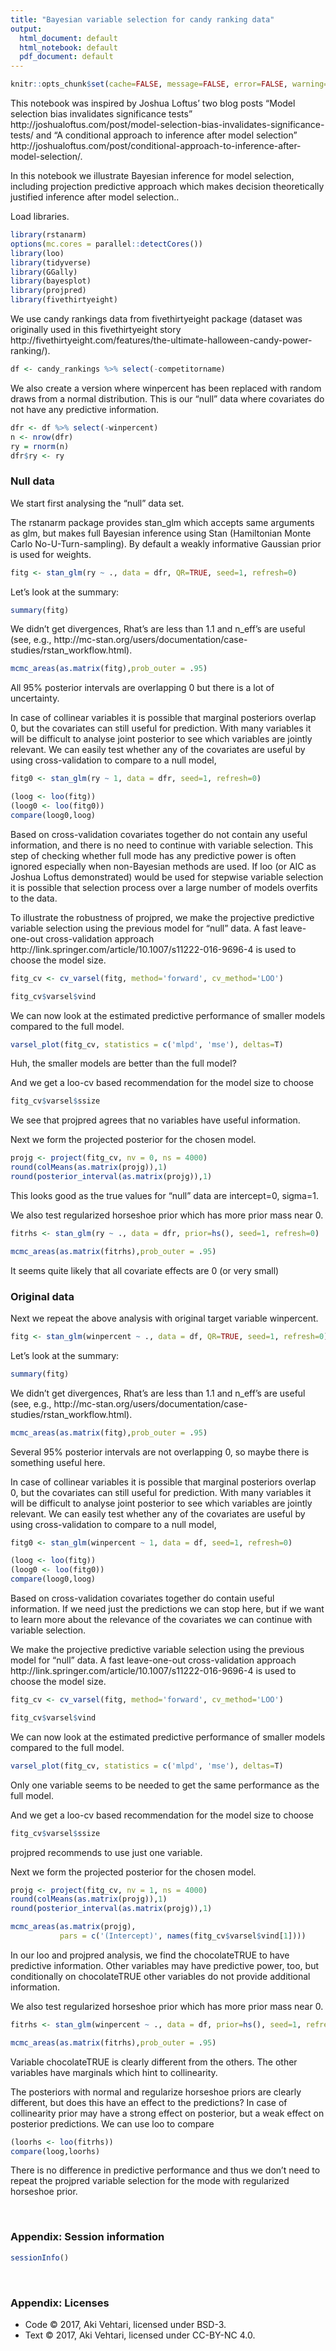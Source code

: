 ```yaml
---
title: "Bayesian variable selection for candy ranking data"
output:
  html_document: default
  html_notebook: default
  pdf_document: default
---
```


```r
knitr::opts_chunk$set(cache=FALSE, message=FALSE, error=FALSE, warning=FALSE, comment=NA, out.width='95%')
```

This notebook was inspired by Joshua Loftus' two blog posts "Model selection bias invalidates significance tests" http://joshualoftus.com/post/model-selection-bias-invalidates-significance-tests/ and "A conditional approach to inference after model selection"  http://joshualoftus.com/post/conditional-approach-to-inference-after-model-selection/.

In this notebook we illustrate Bayesian inference for model selection, including projection predictive approach which makes decision theoretically justified inference after model selection..

Load libraries.
```r
library(rstanarm)
options(mc.cores = parallel::detectCores())
library(loo)
library(tidyverse)
library(GGally)
library(bayesplot)
library(projpred)
library(fivethirtyeight)
```

We use candy rankings data from fivethirtyeight package (dataset was originally used in this fivethirtyeight story http://fivethirtyeight.com/features/the-ultimate-halloween-candy-power-ranking/).
```r
df <- candy_rankings %>% select(-competitorname)
```

We also create a version where winpercent has been replaced with random draws from a normal distribution. This is our "null" data where covariates do not have any predictive information.
```r
dfr <- df %>% select(-winpercent)
n <- nrow(dfr)
ry = rnorm(n)
dfr$ry <- ry
```

### Null data

We start first analysing the "null" data set.

The rstanarm package provides stan_glm which accepts same arguments as glm, but makes full Bayesian inference using Stan (Hamiltonian Monte Carlo No-U-Turn-sampling). By default a weakly informative Gaussian prior is used for weights.
```r
fitg <- stan_glm(ry ~ ., data = dfr, QR=TRUE, seed=1, refresh=0)
```
Let's look at the summary:
```r
summary(fitg)
```

We didn't get divergences, Rhat's are less than 1.1 and n_eff's are useful (see, e.g., http://mc-stan.org/users/documentation/case-studies/rstan_workflow.html).

```r
mcmc_areas(as.matrix(fitg),prob_outer = .95)
```

All 95% posterior intervals are overlapping 0 but there is a lot of uncertainty.

In case of collinear variables it is possible that marginal posteriors overlap 0, but the covariates can still useful for prediction. With many variables it will be difficult to analyse joint posterior to see which variables are jointly relevant. We can easily test whether any of the covariates are useful by using cross-validation to compare to a null model,
```r
fitg0 <- stan_glm(ry ~ 1, data = dfr, seed=1, refresh=0)
```

```r
(loog <- loo(fitg))
(loog0 <- loo(fitg0))
compare(loog0,loog)
```

Based on cross-validation covariates together do not contain any useful information, and there is no need to continue with variable selection. This step of checking whether full mode has any predictive power is often ignored especially when non-Bayesian methods are used. If loo (or AIC as Joshua Loftus demonstrated) would be used for stepwise variable selection it is possible that selection process over a large number of models overfits to the data.

To illustrate the robustness of projpred, we make the projective predictive variable selection using the previous model for "null" data. A fast leave-one-out cross-validation approach http://link.springer.com/article/10.1007/s11222-016-9696-4 is used to choose the model size.
```r
fitg_cv <- cv_varsel(fitg, method='forward', cv_method='LOO')
```

```r
fitg_cv$varsel$vind
```
We can now look at the estimated predictive performance of smaller models compared to the full model.
```r
varsel_plot(fitg_cv, statistics = c('mlpd', 'mse'), deltas=T)
```

Huh, the smaller models are better than the full model?

And we get a loo-cv based recommendation for the model size to choose
```r
fitg_cv$varsel$ssize
```
We see that projpred agrees that no variables have useful information.

Next we form the projected posterior for the chosen model.
```r
projg <- project(fitg_cv, nv = 0, ns = 4000)
round(colMeans(as.matrix(projg)),1)
round(posterior_interval(as.matrix(projg)),1)
```
This looks good as the true values for "null" data are intercept=0, sigma=1.

We also test regularized horseshoe prior which has more prior mass near 0.
```r
fitrhs <- stan_glm(ry ~ ., data = dfr, prior=hs(), seed=1, refresh=0)
```

```r
mcmc_areas(as.matrix(fitrhs),prob_outer = .95)
```
It seems quite likely that all covariate effects are 0 (or very small)

### Original data

Next we repeat the above analysis with original target variable winpercent.

```r
fitg <- stan_glm(winpercent ~ ., data = df, QR=TRUE, seed=1, refresh=0)
```
Let's look at the summary:
```r
summary(fitg)
```

We didn't get divergences, Rhat's are less than 1.1 and n_eff's are useful (see, e.g., http://mc-stan.org/users/documentation/case-studies/rstan_workflow.html).

```r
mcmc_areas(as.matrix(fitg),prob_outer = .95)
```

Several 95% posterior intervals are not overlapping 0, so maybe there is something useful here.

In case of collinear variables it is possible that marginal posteriors overlap 0, but the covariates can still useful for prediction. With many variables it will be difficult to analyse joint posterior to see which variables are jointly relevant. We can easily test whether any of the covariates are useful by using cross-validation to compare to a null model,
```r
fitg0 <- stan_glm(winpercent ~ 1, data = df, seed=1, refresh=0)
```

```r
(loog <- loo(fitg))
(loog0 <- loo(fitg0))
compare(loog0,loog)
```

Based on cross-validation covariates together do contain useful information. If we need just the predictions we can stop here, but if we want to learn more about the relevance of the covariates we can continue with variable selection.

We make the projective predictive variable selection using the previous model for "null" data. A fast leave-one-out cross-validation approach http://link.springer.com/article/10.1007/s11222-016-9696-4 is used to choose the model size.
```r
fitg_cv <- cv_varsel(fitg, method='forward', cv_method='LOO')
```

```r
fitg_cv$varsel$vind
```
We can now look at the estimated predictive performance of smaller models compared to the full model.
```r
varsel_plot(fitg_cv, statistics = c('mlpd', 'mse'), deltas=T)
```

Only one variable seems to be needed to get the same performance as the full model.

And we get a loo-cv based recommendation for the model size to choose
```r
fitg_cv$varsel$ssize
```
projpred recommends to use just one variable.

Next we form the projected posterior for the chosen model.
```r
projg <- project(fitg_cv, nv = 1, ns = 4000)
round(colMeans(as.matrix(projg)),1)
round(posterior_interval(as.matrix(projg)),1)
```

```r
mcmc_areas(as.matrix(projg), 
           pars = c('(Intercept)', names(fitg_cv$varsel$vind[1])))
```

In our loo and projpred analysis, we find the chocolateTRUE to have predictive information. Other variables may have predictive power, too, but conditionally on chocolateTRUE other variables do not provide additional information.

We also test regularized horseshoe prior which has more prior mass near 0.
```r
fitrhs <- stan_glm(winpercent ~ ., data = df, prior=hs(), seed=1, refresh=0)
```

```r
mcmc_areas(as.matrix(fitrhs),prob_outer = .95)
```
Variable chocolateTRUE is clearly different from the others. The other variables have marginals which hint to collinearity.

The posteriors with normal and regularize horseshoe priors are clearly different, but does this have an effect to the predictions? In case of collinearity prior may have a strong effect on posterior, but a weak effect on posterior predictions. We can use loo to compare

```r
(loorhs <- loo(fitrhs))
compare(loog,loorhs)
```
There is no difference in predictive performance and thus we don't need to repeat the projpred variable selection for the mode with regularized horseshoe prior.


<br />


### Appendix: Session information

```r
sessionInfo()
```

<br />


### Appendix: Licenses

* Code &copy; 2017, Aki Vehtari, licensed under BSD-3.
* Text &copy; 2017, Aki Vehtari, licensed under CC-BY-NC 4.0.
